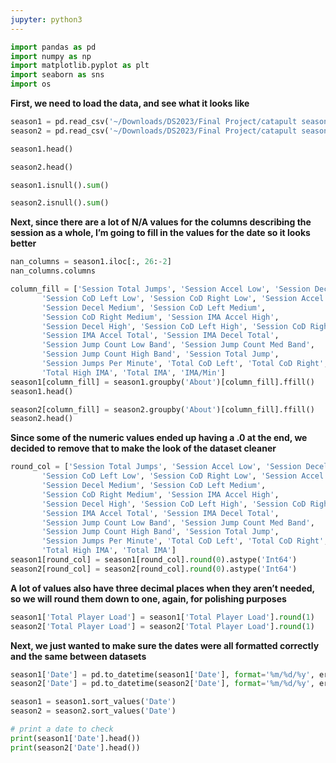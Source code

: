 ```yaml
---
jupyter: python3
---
```


```python
import pandas as pd
import numpy as np
import matplotlib.pyplot as plt
import seaborn as sns
import os
```

**First, we need to load the data, and see what it looks like**

```python
season1 = pd.read_csv('~/Downloads/DS2023/Final Project/catapult season 1(in).csv')
season2 = pd.read_csv('~/Downloads/DS2023/Final Project/catapult season 2(in).csv')
```

```python
season1.head()
```

```python
season2.head()
```

```python
season1.isnull().sum()
```

```python
season2.isnull().sum()
```

**Next, since there are a lot of N/A values for the columns describing the session as a whole, I'm going to fill in the values for the date so it looks better**

```python
nan_columns = season1.iloc[:, 26:-2]
nan_columns.columns
```

```python
column_fill = ['Session Total Jumps', 'Session Accel Low', 'Session Decel Low',
       'Session CoD Left Low', 'Session CoD Right Low', 'Session Accel Med',
       'Session Decel Medium', 'Session CoD Left Medium',
       'Session CoD Right Medium', 'Session IMA Accel High',
       'Session Decel High', 'Session CoD Left High', 'Session CoD Right High',
       'Session IMA Accel Total', 'Session IMA Decel Total',
       'Session Jump Count Low Band', 'Session Jump Count Med Band',
       'Session Jump Count High Band', 'Session Total Jump',
       'Session Jumps Per Minute', 'Total CoD Left', 'Total CoD Right',
       'Total High IMA', 'Total IMA', 'IMA/Min']
season1[column_fill] = season1.groupby('About')[column_fill].ffill()
season1.head()
```

```python
season2[column_fill] = season2.groupby('About')[column_fill].ffill()
season2.head()
```

**Since some of the numeric values ended up having a .0 at the end, we decided to remove that to make the look of the dataset cleaner**

```python
round_col = ['Session Total Jumps', 'Session Accel Low', 'Session Decel Low',
       'Session CoD Left Low', 'Session CoD Right Low', 'Session Accel Med',
       'Session Decel Medium', 'Session CoD Left Medium',
       'Session CoD Right Medium', 'Session IMA Accel High',
       'Session Decel High', 'Session CoD Left High', 'Session CoD Right High',
       'Session IMA Accel Total', 'Session IMA Decel Total',
       'Session Jump Count Low Band', 'Session Jump Count Med Band',
       'Session Jump Count High Band', 'Session Total Jump',
       'Session Jumps Per Minute', 'Total CoD Left', 'Total CoD Right',
       'Total High IMA', 'Total IMA']
season1[round_col] = season1[round_col].round(0).astype('Int64')
season2[round_col] = season2[round_col].round(0).astype('Int64')
```

**A lot of values also have three decimal places when they aren't needed, so we will round them down to one, again, for polishing purposes**

```python
season1['Total Player Load'] = season1['Total Player Load'].round(1)
season2['Total Player Load'] = season2['Total Player Load'].round(1)
```

**Next, we just wanted to make sure the dates were all formatted correctly and the same between datasets**

```python
season1['Date'] = pd.to_datetime(season1['Date'], format='%m/%d/%y', errors='coerce')
season2['Date'] = pd.to_datetime(season2['Date'], format='%m/%d/%y', errors='coerce')

season1 = season1.sort_values('Date')
season2 = season2.sort_values('Date')

# print a date to check
print(season1['Date'].head())
print(season2['Date'].head())
```

